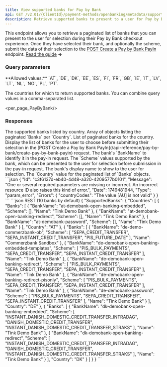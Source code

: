 ```yaml
---
title: View supported banks for Pay by Bank
api: GET /v2.01/{ClientId}/payment-methods/openbanking/metadata/supported-banks
description: Retrieve supported banks to present to a user for Pay by Bank pay-ins
---
```




This endpoint allows you to retrieve a paginated list of banks that you can present to the user for selection during their Pay by Bank checkout experience. Once they have selected their bank, and optionally the scheme, submit the data of their selection to the [POST Create a Pay by Bank PayIn](/api-reference/pay-by-bank/create-pay-by-bank-payin) endpoint. [Read the guide](/guides/payment-methods/banking/pay-by-bank) **&rarr;**

### Query parameters

<ParamField query="CountryCodes" type="string">
**Allowed values:** `AT`, `DE`, `DK`, `EE`, `ES`, `FI`, `FR`, `GB`, `IE`, `IT`, `LV`, `LT`, `NL`, `NO`, `PL`, `PT`.

The countries for which to return supported banks. You can combine query values in a comma-separated list.
</ParamField>

<per_page_PayByBank/>
<page/>


### Responses

<AccordionGroup>
<Accordion title="200 - Response parameters" defaultOpen>

<ResponseField name="SupportedBanks" type="object">
The supported banks listed by country.
<Expandable title="properties" defaultOpen>
<ResponseField name="Countries" type="array (object)">
Array of objects listing the paginated `Banks` per `Country`.
<Expandable title="properties" defaultOpen>
<ResponseField name="Banks" type="array (object)">
List of paginated banks for the country. Display the list of banks for the user to choose before submitting their selection in the [POST Create a Pay by Bank PayIn](/api-reference/pay-by-bank/create-pay-by-bank-payin) request. 
<Expandable title="properties" defaultOpen>
<ResponseField name="BankName" type="string">
The bank's `BankName` to identify it in the pay-in request.
</ResponseField>
<ResponseField name="Scheme" type="array (string)">
The `Scheme` values supported by the bank, which can be presented to the user for selection before submission in the pay-in request.
</ResponseField>
<ResponseField name="Name" type="type">
The bank's display name to show to the user for selection.
</ResponseField>
</Expandable>
<ResponseField name="Country" type="string">
The `Country` value for the paginated list of `Banks` objects.
</ResponseField>
</ResponseField>
</Expandable>
</ResponseField>
</Expandable>
</ResponseField>
</Accordion>
</AccordionGroup>


<AccordionGroup>
<Accordion title="400 - Unsupported country code">
```json
{
    "Id": "c3f6137d-eb40-4d48-a320-4209577b0101",
    "Message": "One or several required parameters are missing or incorrect. An incorrect resource ID also raises this kind of error.",
    "Date": 1749481944,
    "Type": "param_error",
    "Errors": {
        "countryCodes": "The value [AU] is not valid"
    }
}
```
</Accordion>
</AccordionGroup>


<RequestExample>
<RestGetNoBody/>
</RequestExample>

<ResponseExample>
```json REST (10 banks by default)
{
    "SupportedBanks": {
        "Countries": [
            {
                "Banks": [
                    {
                        "BankName": "at-demobank-open-banking-embedded",
                        "Scheme": [],
                        "Name": "Tink Demo Bank"
                    },
                    {
                        "BankName": "at-demobank-open-banking-redirect",
                        "Scheme": [],
                        "Name": "Tink Demo Bank"
                    },
                    {
                        "BankName": "at-demobank-password",
                        "Scheme": [],
                        "Name": "Tink Demo Bank"
                    }
                ],
                "Country": "AT"
            },
            {
                "Banks": [
                    {
                        "BankName": "de-demo-commerzbank-ob",
                        "Scheme": [
                            "SEPA_CREDIT_TRANSFER",
                            "SEPA_INSTANT_CREDIT_TRANSFER",
                            "PIS_FUTURE_DATE"
                        ],
                        "Name": "Commerzbank Sandbox"
                    },
                    {
                        "BankName": "de-demobank-open-banking-embedded-templates",
                        "Scheme": [
                            "PIS_BULK_PAYMENTS",
                            "SEPA_CREDIT_TRANSFER",
                            "SEPA_INSTANT_CREDIT_TRANSFER"
                        ],
                        "Name": "Tink Demo Bank"
                    },
                    {
                        "BankName": "de-demobank-open-banking-redirect",
                        "Scheme": [
                            "PIS_BULK_PAYMENTS",
                            "SEPA_CREDIT_TRANSFER",
                            "SEPA_INSTANT_CREDIT_TRANSFER"
                        ],
                        "Name": "Tink Demo Bank"
                    },
                    {
                        "BankName": "de-demobank-open-banking-redirect-pisonly",
                        "Scheme": [
                            "PIS_BULK_PAYMENTS",
                            "SEPA_CREDIT_TRANSFER",
                            "SEPA_INSTANT_CREDIT_TRANSFER"
                        ],
                        "Name": "Tink Demo Bank"
                    },
                    {
                        "BankName": "de-demobank-password",
                        "Scheme": [
                            "PIS_BULK_PAYMENTS",
                            "SEPA_CREDIT_TRANSFER",
                            "SEPA_INSTANT_CREDIT_TRANSFER"
                        ],
                        "Name": "Tink Demo Bank"
                    }
                ],
                "Country": "DE"
            },
            {
                "Banks": [
                    {
                        "BankName": "dk-demobank-open-banking-embedded",
                        "Scheme": [
                            "INSTANT_DANISH_DOMESTIC_CREDIT_TRANSFER_INTRADAG",
                            "DANISH_DOMESTIC_CREDIT_TRANSFER",
                            "INSTANT_DANISH_DOMESTIC_CREDIT_TRANSFER_STRAKS"
                        ],
                        "Name": "Tink Demo Bank"
                    },
                    {
                        "BankName": "dk-demobank-open-banking-redirect",
                        "Scheme": [
                            "INSTANT_DANISH_DOMESTIC_CREDIT_TRANSFER_INTRADAG",
                            "DANISH_DOMESTIC_CREDIT_TRANSFER",
                            "INSTANT_DANISH_DOMESTIC_CREDIT_TRANSFER_STRAKS"
                        ],
                        "Name": "Tink Demo Bank"
                    }
                ],
                "Country": "DK"
            }
        ]
    }
}
```
</ResponseExample>


